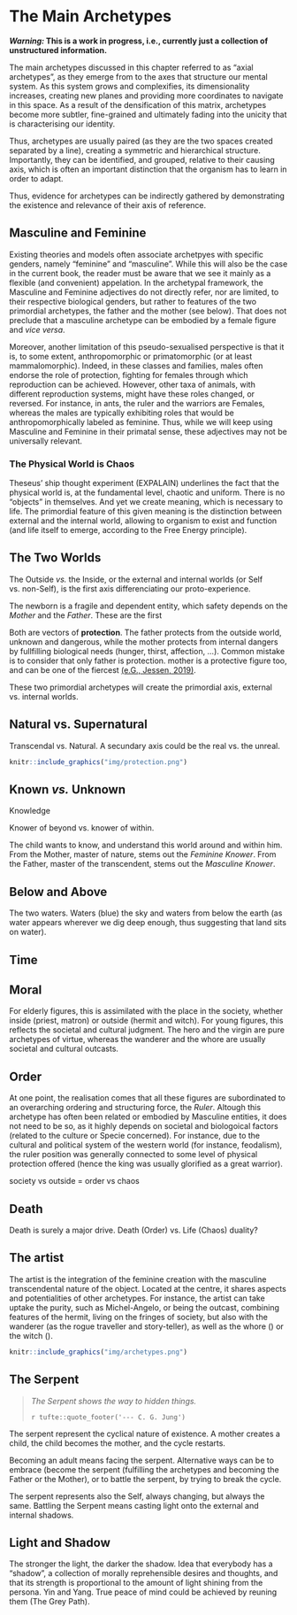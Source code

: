 # The Main Archetypes

***Warning:* This is a work in progress, i.e., currently just a collection of unstructured information.**

The main archetypes discussed in this chapter referred to as "axial archetypes", as they emerge from to the axes that structure our mental system. As this system grows and complexifies, its dimensionality increases, creating new planes and providing more coordinates to navigate in this space. As a result of the densification of this matrix, archetypes become more subtler, fine-grained and ultimately fading into the unicity that is characterising our identity.

Thus, archetypes are usually paired (as they are the two spaces created separated by a line), creating a symmetric and hierarchical structure. Importantly, they can be identified, and grouped, relative to their causing axis, which is often an important distinction that the organism has to learn in order to adapt.

Thus, evidence for archetypes can be indirectly gathered by demonstrating the existence and relevance of their axis of reference. 

## Masculine and Feminine

Existing theories and models often associate archetpyes with specific genders, namely "feminine" and "masculine". While this will also be the case in the current book, the reader must be aware that we see it mainly as a flexible (and convenient) appelation. In the archetypal framework, the Masculine and Feminine adjectives do not directly refer, nor are limited, to their respective biological genders, but rather to features of the two primordial archetypes, the father and the mother (see below). That does not preclude that a masculine archetype can be embodied by a female figure and *vice versa*.

Moreover, another limitation of this pseudo-sexualised perspective is that it is, to some extent, anthropomorphic or primatomorphic (or at least mammalomorphic). Indeed, in these classes and families, males often endorse the role of protection, fighting for females through which reproduction can be achieved. However, other taxa of animals, with different reproduction systems, might have these roles changed, or reversed. For instance, in ants, the ruler and the warriors are Females, whereas the males are typically exhibiting roles that would be anthropomorphically labeled as feminine. Thus, while we will keep using Masculine and Feminine in their primatal sense, these adjectives may not be universally relevant.

### The Physical World is Chaos

Theseus' ship thought experiment (EXPALAIN) underlines the fact that the physical world is, at the fundamental level, chaotic and uniform. There is no "objects" in themselves. And yet we create meaning, which is necessary to life. The primordial feature of this given meaning is the distinction between external and the internal world, allowing to organism to exist and function (and life itself to emerge, according to the Free Energy principle).


## The Two Worlds




The Outside *vs.* the Inside, or the external and internal worlds (or Self vs. non-Self), is the first axis differenciating our proto-experience.


The newborn is a fragile and dependent entity, which safety depends on the *Mother* and the *Father*. These are the first 

Both are vectors of **protection**. The father protects from the outside world, unknown and dangerous, while the mother protects from internal dangers by fullfilling biological needs (hunger, thirst, affection, ...). Common mistake is to consider that only father is protection. mother is a protective figure too, and can be one of the fiercest [(e.G., Jessen, 2019)](https://doi.org/10.1101/827626).

These two primordial archetypes will create the primordial axis, external vs. internal worlds.



<!-- need and goal, the mother needs protection and achieves creation (by being turned toward the internal) , the father achieves protection and goes toward the external unknown. image of the two serpents, one facing the outside as a ring of protection, the other facing the inside -->

<!-- wo fundamental archetypes: Father and Mother. Protection and Creation. Two derivatives, the Guide (the sage, male basis with the role of guiding and teaching knowledge) and the Guidess (the witch, the temptress, guiding and teaching material knowledge).  -->

<!-- mother est aussi le matériel, le temporel, c'est la nature. hence mother nature as one of the earliest divinity. father est le divin, l'éternel, le transcendant. hence dieux qui a souvent une figure masculine.  -->


## Natural vs. Supernatural

Transcendal vs. Natural.
A secundary axis could be the real vs. the unreal.


```r
knitr::include_graphics("img/protection.png")
```




## Known *vs.* Unknown

Knowledge

Knower of beyond vs. knower of within.

The child wants to know, and understand this world around and within him. From the Mother, master of nature, stems out the *Feminine Knower*. From the Father, master of the transcendent, stems out the *Masculine Knower*.

## Below and Above 

The two waters. Waters (blue) the sky and waters from below the earth (as water appears wherever we dig deep enough, thus suggesting that land sits on water).

## Time



## Moral

For elderly figures, this is assimilated with the place in the society, whether inside (priest, matron) or outside (hermit and witch). For young figures, this reflects the societal and cultural judgment. The hero and the virgin are pure archetypes of virtue, whereas the wanderer and the whore are usually societal and cultural outcasts.




## Order

At one point, the realisation comes that all these figures are subordinated to an overarching ordering and structuring force, the *Ruler*. Altough this archetype has often been related or embodied by Masculine entities, it does not need to be so, as it highly depends on societal and biologoical factors (related to the culture or Specie concerned). For instance, due to the cultural and political system of the western world (for instance, feodalism), the ruler position was generally connected to some level of physical protection offered (hence the king was usually glorified as a great warrior).

society vs outside = order vs chaos 

## Death

Death is surely a major drive. Death (Order) vs. Life (Chaos) duality?

## The artist

The artist is the integration of the feminine creation with the masculine transcendental nature of the object. Located at the centre, it shares aspects and potentialities of other archetypes. For instance, the artist can take uptake the purity, such as Michel-Angelo, or being the outcast, combining features of the hermit, living on the fringes of society, but also with the wanderer (as the rogue traveller and story-teller), as well as the whore () or the witch ().


```r
knitr::include_graphics("img/archetypes.png")
```

## The Serpent

> _The Serpent shows the way to hidden things._
>
> `r tufte::quote_footer('--- C. G. Jung')`


The serpent represent the cyclical nature of existence. A mother creates a child, the child becomes the mother, and the cycle restarts.

Becoming an adult means facing the serpent. Alternative ways can be to embrace (become the serpent (fulfilling the archetypes and becoming the Father or the Mother), or to battle the serpent, by trying to break the cycle.

The serpent represents also the Self, always changing, but always the same. Battling the Serpent means casting light onto the external and internal shadows.


## Light and Shadow

The stronger the light, the darker the shadow.
Idea that everybody has a "shadow", a collection of morally reprehensible desires and thoughts, and that its strength is proportional to the amount of light shining from the persona. Yin and Yang. True peace of mind could be achieved by reuning them (The Grey Path).


<!-- the horned god, i.e., the animalistic part -> the animal/natural part -> the uncontrolled part-> the threat to societies -> the bad -> satan -->


<!-- The primordial trinity: the goddess-mother (derived from the mother archetype), the male-bull (derived from the father archetype) and the serpent, lying among the farther away from an evolutionary and taxonomic standpoint, therefore represneting the bizarre, the dangerous, the nature and the unknown. At the same time, there is a snake in us, because the snake can also represent the Self (always changing but always the same). As such, the battle against the snake is both external and internal.  -->

<!-- The god snake is an ambivalent entity, sometimes creator / positive (Quetzocoatl) and sometimes negative (jormungandr, tiamat). In fact, representing the cycle (snakes sheds its skin and can be represented as a circle), the snake is inherently ambivalence, representing the fact that creation and destruction are the sides of the same coin. Similarities with Hindu Shiva, creator and destructor. It is thus unsuprising to note that one of the iconographical attributes of Shiva is the serpent around his neck.-->

<!-- It is not that the warrior archetype has an ontological existence, that it exists as-is by itself. It's rathet than the stereotypical image of the warrior embodies and is a realization of the feature of the figure occupying that mental space. The image of the warrior is slowly shaped by myths and legends, which in turn affect the identification of people with this archetype. -->
